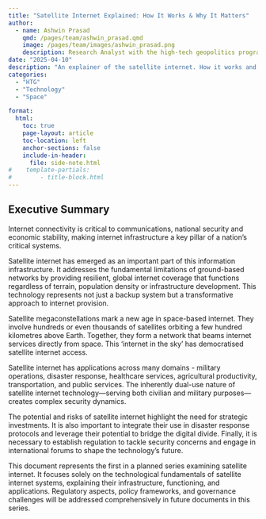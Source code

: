 ```yaml
---
title: "Satellite Internet Explained: How It Works & Why It Matters"
author:
  - name: Ashwin Prasad
    qmd: /pages/team/ashwin_prasad.qmd
    image: /pages/team/images/ashwin_prasad.png
    description: Research Analyst with the high-tech geopolitics programme
date: "2025-04-10"
description: "An explainer of the satellite internet. How it works and why it matters"
categories: 
  - "HTG"
  - "Technology"
  - "Space"

format:
  html:
    toc: true
    page-layout: article
    toc-location: left
    anchor-sections: false
    include-in-header:
      file: side-note.html
#    template-partials:
#        - title-block.html
---
```


## Executive Summary 

Internet connectivity is critical to communications, national security
and economic stability, making internet infrastructure a key pillar of a
nation's critical systems.

Satellite internet has emerged as an important part of this information
infrastructure. It addresses the fundamental limitations of ground-based
networks by providing resilient, global internet coverage that functions
regardless of terrain, population density or infrastructure development.
This technology represents not just a backup system but a transformative
approach to internet provision.

Satellite megaconstellations mark a new age in space-based internet.
They involve hundreds or even thousands of satellites orbiting a few
hundred kilometres above Earth. Together, they form a network that beams
internet services directly from space. This 'internet in the sky' has
democratised satellite internet access.

Satellite internet has applications across many domains - military
operations, disaster response, healthcare services, agricultural
productivity, transportation, and public services. The inherently
dual-use nature of satellite internet technology---serving both civilian
and military purposes---creates complex security dynamics.

The potential and risks of satellite internet highlight the need for
strategic investments. It is also important to integrate their use in
disaster response protocols and leverage their potential to bridge the
digital divide. Finally, it is necessary to establish regulation to
tackle security concerns and engage in international forums to shape the
technology's future.

This document represents the first in a planned series examining
satellite internet. It focuses solely on the technological fundamentals
of satellite internet systems, explaining their infrastructure,
functioning, and applications. Regulatory aspects, policy frameworks,
and governance challenges will be addressed comprehensively in future
documents in this series.

